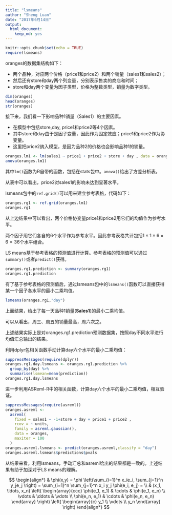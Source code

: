 ```yaml
---
title: "lsmeans"
author: "Sheng Luan"
date: "2017年6月14日"
output: 
  html_document: 
    keep_md: yes
---
```


```r
knitr::opts_chunk$set(echo = TRUE)
require(lsmeans)
```
oranges的数据集结构如下：

* 两个品种，对应两个价格（price1和price2）和两个销量（sales1和sales2）；
* 然后还有store和day两个列变量，分别表示售卖的商店和时间；
* store和day两个变量为因子类型，价格为整数类型，销量为数字类型。
```r
dim(oranges)
head(oranges)
str(oranges)
```
接下来，我们看一下影响品种1销量（Sales1）的主要因素。

* 在模型中包括store,day, price1和price2等4个因素。
* 其中store和day由于是因子变量，因此作为固定效应；price1和price2作为协变量。
* 这里把price2纳入模型，是因为品种2的价格也会影响品种1的销量。
```r
oranges.lm1 <- lm(sales1 ~ price1 + price2 + store + day , data = oranges)
anova(oranges.lm1)
```
其中`lm()`函数为R自带的函数，包括在stats包中。`anova()`给出了方差分析表。

从表中可以看出，price2对sales1的影响未达到显著水平。

lsmeans包中的`ref.grid()`可以用来建立参考表格，代码如下：
```r
oranges.rg1 <- ref.grid(oranges.lm1)
oranges.rg1
```

从上边结果中可以看出，两个价格协变量price1和price2用它们的均值作为参考水平。

两个因子用它们各自的6个水平作为参考水平。因此参考表格共计包括$1×1×6×6=36$个水平组合。

LS means基于参考表格的预测值进行计算。参考表格的预测值可以通过`summary()`或者`predict()`获得。
```r
oranges.rg1.prediction <- summary(oranges.rg1)
oranges.rg1.prediction
```

有了基于参考表格的预测值后，通过lsmeans包中的`lsmeans()`函数可以直接获得某一个因子各水平的最小二乘均值。
```r
lsmeans(oranges.rg1,"day")
```

上面结果，给出了每一天品种1销量(**Sales1**)的最小二乘均值。

可以从看出，周三、周五的销量最高，周六次之。

上述结果实际上是对oranges.rg1.prediction预测数据集，按照day不同水平进行均值汇总输出的结果。

利用dplyr包相关函数手动计算day六个水平的最小二乘均值：
```r
suppressMessages(require(dplyr))
oranges.rg1.day.lsmeans <- oranges.rg1.prediction %>% 
  group_by(day) %>% 
  summarise(lsmean=mean(prediction))
oranges.rg1.day.lsmeans
```
进一步利用ASReml-R中的相关函数，计算day六个水平的最小二乘均值，相互验证。

```r
suppressMessages(require(asreml))
oranges.asreml <-
  asreml(
    fixed = sales1 ~ -1+store + day + price1 + price2 ,
    rcov = ~ units,
    family = asreml.gaussian(),
    data = oranges,
    maxiter = 100
  )
oranges.asreml.lsmeans <- predict(oranges.asreml,classify = "day")
oranges.asreml.lsmeans$predictions$pvals
```
从结果来看，利用lsmeans，手动汇总和asreml给出的结果都是一致的。上述结果有助于加深对于LS means的理解。

$$
\begin{align*}
  & \phi(x,y) = \phi \left(\sum_{i=1}^n x_ie_i, \sum_{j=1}^n y_je_j \right)
  = \sum_{i=1}^n \sum_{j=1}^n x_i y_j \phi(e_i, e_j) = \\
  & (x_1, \ldots, x_n) \left( \begin{array}{ccc}
      \phi(e_1, e_1) & \cdots & \phi(e_1, e_n) \\
      \vdots & \ddots & \vdots \\
      \phi(e_n, e_1) & \cdots & \phi(e_n, e_n)
    \end{array} \right)
  \left( \begin{array}{c}
      y_1 \\
      \vdots \\
      y_n
    \end{array} \right)
\end{align*}
$$
